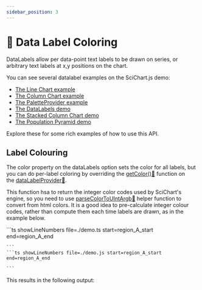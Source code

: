 ```yaml
---
sidebar_position: 3
---
```


# 🔄 Data Label Coloring

DataLabels allow per data-point text labels to be drawn on series, or arbitrary text labels at x,y positions on the chart.

You can see several datalabel examples on the SciChart.js demo:

- [The Line Chart example](https://demo.scichart.com/javascript-line-chart)
- [The Column Chart example](https://demo.scichart.com/javascript-column-chart)
- [The PaletteProvider example](https://demo.scichart.com/javascript-chart-color-points-individually-with-paletteprovider)
- [The DataLabels demo](https://demo.scichart.com/javascript-datalabels)
- [The Stacked Column Chart demo](https://demo.scichart.com/javascript/stacked-column-chart)
- [The Population Pyramid demo](https://demo.scichart.com/javascript/population-pyramid)

Explore these for some rich examples of how to use this API.

## Label Colouring

The color property on the dataLabels option sets the color for all labels, but you can do per-label coloring by overriding the [getColor():blue_book:](https://www.scichart.com/documentation/js/current/typedoc/classes/datalabelprovider.html#getcolor) function on the [dataLabelProvider:blue_book:](https://www.scichart.com/documentation/js/current/typedoc/classes/datalabelprovider.html).

This function hsa to return the integer color codes used by SciChart's engine, so you need to use [parseColorToUIntArgb:blue_book:](https://www.scichart.com/documentation/js/current/typedoc/index.html#parsecolortouintargb) helper function to convert from html colors. It is a good idea to pre-calculate integer colour codes, rather than compute them each time labels are drawn, as in the example below.

<CodeSnippetBlock>
    ```ts showLineNumbers file=./demo.ts start=region_A_start end=region_A_end

    ```
    ```ts showLineNumbers file=./demo.js start=region_A_start end=region_A_end

    ```

</CodeSnippetBlock>

This results in the following output:

<LiveDocSnippet />
